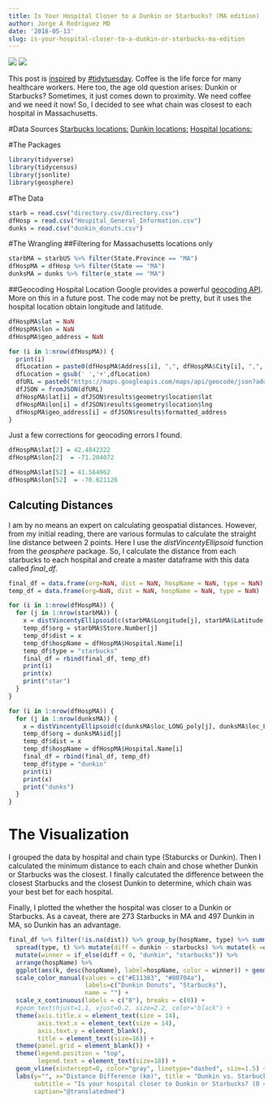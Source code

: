 ```yaml
---
title: Is Your Hospital Closer to a Dunkin or Starbucks? (MA edition)
author: Jorge A Rodriguez MD
date: '2018-05-13'
slug: is-your-hospital-closer-to-a-dunkin-or-starbucks-ma-edition
---
```

![](public/post/hops_1.png)
![](public/post/hops_2.png)

This post is [inspired](https://twitter.com/thomas_mock) by [#tidytuesday](https://github.com/rfordatascience/tidytuesday/blob/master/README.md). Coffee is the life force for many healthcare workers. Here too, the age old question arises: Dunkin or Starbucks? Sometimes, it just comes down to proximity. We need coffee and we need it now! So, I decided to see what chain was closest to each hospital in Massachusetts.

#Data Sources
[Starbucks locations:](https://www.kaggle.com/starbucks/store-locations)
[Dunkin locations:](http://www.odditysoftware.com/download/download.php?filename=dunkin-donuts.zip)
[Hospital locations:](https://data.medicare.gov/Hospital-Compare/Hospital-General-Information/xubh-q36u)

#The Packages
```r
library(tidyverse)
library(tidycensus)
library(jsonlite)
library(geosphere)
```

#The Data
```r
starb = read.csv("directory.csv/directory.csv")
dfHosp = read.csv("Hospital_General_Information.csv")
dunks = read.csv("dunkin_donuts.csv")
```

#The Wrangling
##Filtering for Massachusetts locations only 
```r
starbMA = starbUS %>% filter(State.Province == "MA")
dfHospMA = dfHosp %>% filter(State == "MA")
dunksMA = dunks %>% filter(e_state == "MA")
```


##Geocoding Hospital Location 
Google provides a powerful [geocoding API](https://developers.google.com/maps/documentation/geocoding/start). More on this in a future post. The code may not be pretty, but it uses the hospital location obtain longitude and latitude. 
```r
dfHospMA$lat = NaN
dfHospMA$lon = NaN
dfHospMA$geo_address = NaN

for (i in 1:nrow(dfHospMA)) {
  print(i)
  dfLocation = paste0(dfHospMA$Address[i], ",", dfHospMA$City[i], ",", dfHospMA$State[i])
  dfLocation = gsub(' ','+',dfLocation)
  dfURL = paste0("https://maps.googleapis.com/maps/api/geocode/json?address=",dfLocation,"&key=",api_key)
  dfJSON = fromJSON(dfURL)
  dfHospMA$lat[i] = dfJSON$results$geometry$location$lat
  dfHospMA$lon[i] = dfJSON$results$geometry$location$lng
  dfHospMA$geo_address[i] = dfJSON$results$formatted_address
}
```
Just a few corrections for geocoding errors I found.
```r
dfHospMA$lat[2] = 42.4842322
dfHospMA$lon[2]  = -71.204072

dfHospMA$lat[52] = 41.564962
dfHospMA$lon[52]  = -70.621126
```

## Calcuting Distances
I am by no means an expert on calculating geospatial distances. However, from my initial reading, there are various formulas to calculate the straight line distance between 2 points. Here I use the *distVincentyEllipsoid* function from the *geosphere* package. So, I calculate the distance from each starbucks to each hospital and create a master dataframe with this data called *final_df*. 
```r
final_df = data.frame(org=NaN, dist = NaN, hospName = NaN, type = NaN)
temp_df = data.frame(org=NaN, dist = NaN, hospName = NaN, type = NaN)

for (i in 1:nrow(dfHospMA)) {
  for (j in 1:nrow(starbMA)) {
    x = distVincentyEllipsoid(c(starbMA$Longitude[j], starbMA$Latitude[j]), c(dfHospMA$lon[i], dfHospMA$lat[i]))
    temp_df$org = starbMA$Store.Number[j]
    temp_df$dist = x
    temp_df$hospName = dfHospMA$Hospital.Name[i]
    temp_df$type = "starbucks"
    final_df = rbind(final_df, temp_df) 
    print(i)
    print(x)
    print("star")
  }
}

for (i in 1:nrow(dfHospMA)) {
  for (j in 1:nrow(dunksMA)) {
    x = distVincentyEllipsoid(c(dunksMA$loc_LONG_poly[j], dunksMA$loc_LAT_poly[j]), c(dfHospMA$lon[i], dfHospMA$lat[i]))
    temp_df$org = dunksMA$id[j]
    temp_df$dist = x
    temp_df$hospName = dfHospMA$Hospital.Name[i]
    final_df = rbind(final_df, temp_df) 
    temp_df$type = "dunkin"
    print(i)
    print(x)
    print("dunks")
  }
}
```


# The Visualization
I grouped the data by hospital and chain type (Staburcks or Dunkin). Then I calculated the minimum distance to each chain and chose whether Dunkin or Starbucks was the closest. I finally calcutated the difference between the closest Starbucks and the closest Dunkin to determine, which chain was your best bet for each hospital. 

Finally, I plotted the whether the hospital was closer to a Dunkin or Starbucks. As a caveat, there are 273 Starbucks in MA and 497 Dunkin in MA, so Dunkin has an advantage.
```r
final_df %>% filter(!is.na(dist)) %>% group_by(hospName, type) %>% summarize(t = min(dist)) %>% 
  spread(type, t) %>% mutate(diff = dunkin - starbucks) %>% mutate(k =diff/1000) %>%
  mutate(winner = if_else(diff < 0, "dunkin", "starbucks")) %>% 
  arrange(hospName) %>% 
  ggplot(aes(k, desc(hospName), label=hospName, color = winner)) + geom_point(size=2.5) + theme_minimal() + 
  scale_color_manual(values = c("#E11383", "#00704a"), 
                     labels=c("Dunkin Donuts", "Starbucks"), 
                     name = "") +
  scale_x_continuous(labels = c("0"), breaks = c(0)) +
  #geom_text(hjust=1.1, vjust=0.2, size=2.2, color="black") +
  theme(axis.title.x = element_text(size = 14), 
        axis.text.x = element_text(size = 14), 
        axis.text.y = element_blank(), 
        title = element_text(size=16)) +
  theme(panel.grid = element_blank()) +
  theme(legend.position = "top",
        legend.text = element_text(size=18)) +
  geom_vline(xintercept=0, color="gray", linetype="dashed", size=1.5) +
  labs(y="", x="Distance Difference (km)", title = "Dunkin vs. Starbucks: Hospital Edition (MA)", 
       subtitle = "Is your hospital closer to Dunkin or Starbucks? (0 = equidistant | Each point represents a hospital)", 
       caption="@translatedmed") 
```



